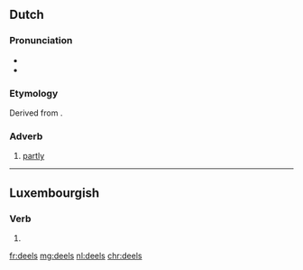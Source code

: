 ==Dutch==

===Pronunciation===
* {{audio|Nl-deels.ogg|Audio|lang=nl}}
* {{rhymes|eːls|lang=nl}}

===Etymology===
Derived from {{m|nl|deel}}.

===Adverb===
{{nl-adv}}

# [[partly]]
#: {{ux|nl|Het boek is '''deels''' autobiografisch.|The book is '''partly''' autobiographical.}}

----

==Luxembourgish==

===Verb===
{{head|lb|verb form}}

# {{inflection of|deelen||2|s|pres|indc|lang=lb}}

[[fr:deels]]
[[mg:deels]]
[[nl:deels]]
[[chr:deels]]